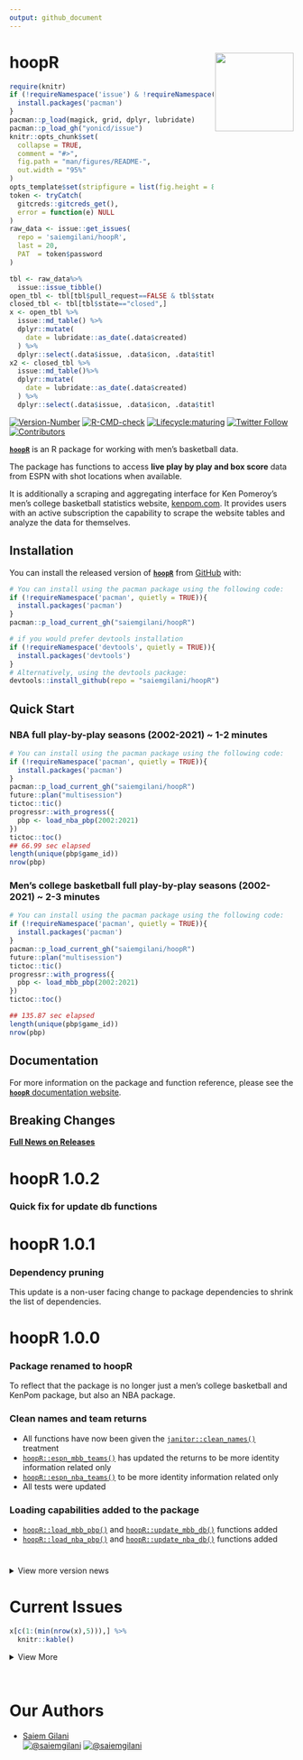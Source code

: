 ```yaml
---
output: github_document
---
```


#

# hoopR <a href='http://saiemgilani.github.io/hoopR'><img src="man/figures/logo.png" align="right" height="139"/></a>
```r
require(knitr)
if (!requireNamespace('issue') & !requireNamespace('pacman')){
  install.packages('pacman')
}
pacman::p_load(magick, grid, dplyr, lubridate)
pacman::p_load_gh("yonicd/issue")
knitr::opts_chunk$set(
  collapse = TRUE,
  comment = "#>",
  fig.path = "man/figures/README-",
  out.width = "95%"
)
opts_template$set(stripfigure = list(fig.height = 8, out.width = "95%"))
token <- tryCatch(
  gitcreds::gitcreds_get(),
  error = function(e) NULL
)
raw_data <- issue::get_issues(
  repo = 'saiemgilani/hoopR',
  last = 20,
  PAT  = token$password
)

tbl <- raw_data%>%
  issue::issue_tibble()
open_tbl <- tbl[tbl$pull_request==FALSE & tbl$state=="open",]
closed_tbl <- tbl[tbl$state=="closed",]
x <- open_tbl %>%
  issue::md_table() %>% 
  dplyr::mutate(
    date = lubridate::as_date(.data$created)
  ) %>% 
  dplyr::select(.data$issue, .data$icon, .data$title, .data$labels, .data$opened_by, .data$date, .data$closed)
x2 <- closed_tbl %>% 
  issue::md_table()%>% 
  dplyr::mutate(
    date = lubridate::as_date(.data$created)
  ) %>% 
  dplyr::select(.data$issue, .data$icon, .data$title, .data$labels, .data$opened_by, .data$date, .data$closed)
```


<!-- badges: start -->

[![Version-Number](https://img.shields.io/github/r-package/v/saiemgilani/hoopR?label=hoopR&logo=R&style=for-the-badge)](https://github.com/saiemgilani/hoopR/)  [![R-CMD-check](https://img.shields.io/github/workflow/status/saiemgilani/hoopR/R-CMD-check?label=R-CMD-Check&logo=R&logoColor=blue&style=for-the-badge)](https://github.com/saiemgilani/hoopR/actions/workflows/R-CMD-check.yaml) [![Lifecycle:maturing](https://img.shields.io/badge/lifecycle-maturing-blue.svg?style=for-the-badge&logo=github)](https://github.com/saiemgilani/hoopR/) [![Twitter Follow](https://img.shields.io/twitter/follow/saiemgilani?color=blue&label=%40saiemgilani&logo=twitter&style=for-the-badge)](https://twitter.com/saiemgilani)  [![Contributors](https://img.shields.io/github/contributors/saiemgilani/hoopR?style=for-the-badge)](https://github.com/saiemgilani/hoopR/graphs/contributors)
<!-- badges: end -->

[**`hoopR`**](https://saiemgilani.github.io/hoopR/) is an R package for working with men's basketball data. 

The package has functions to access **live play by play and box score** data from ESPN with shot locations when available.

It is additionally a scraping and aggregating interface for Ken Pomeroy's men's college basketball statistics website, [kenpom.com](https://kenpom.com). It provides users with an active subscription the capability to scrape the website tables and analyze the data for themselves.

## Installation

You can install the released version of [**`hoopR`**](https://github.com/saiemgilani/hoopR/) from [GitHub](https://github.com/saiemgilani/hoopR) with:

``` r
# You can install using the pacman package using the following code:
if (!requireNamespace('pacman', quietly = TRUE)){
  install.packages('pacman')
}
pacman::p_load_current_gh("saiemgilani/hoopR")
```

``` r
# if you would prefer devtools installation
if (!requireNamespace('devtools', quietly = TRUE)){
  install.packages('devtools')
}
# Alternatively, using the devtools package:
devtools::install_github(repo = "saiemgilani/hoopR")
```

## Quick Start

### **NBA full play-by-play seasons (2002-2021) ~ 1-2 minutes**
```r
# You can install using the pacman package using the following code:
if (!requireNamespace('pacman', quietly = TRUE)){
  install.packages('pacman')
}
pacman::p_load_current_gh("saiemgilani/hoopR")
future::plan("multisession")
tictoc::tic()
progressr::with_progress({
  pbp <- load_nba_pbp(2002:2021)
})
tictoc::toc()
## 66.99 sec elapsed
length(unique(pbp$game_id))
nrow(pbp)
```


### **Men's college basketball full play-by-play seasons (2002-2021) ~ 2-3 minutes**
```r
# You can install using the pacman package using the following code:
if (!requireNamespace('pacman', quietly = TRUE)){
  install.packages('pacman')
}
pacman::p_load_current_gh("saiemgilani/hoopR")
future::plan("multisession")
tictoc::tic()
progressr::with_progress({
  pbp <- load_mbb_pbp(2002:2021)
})
tictoc::toc()

## 135.87 sec elapsed
length(unique(pbp$game_id))
nrow(pbp)
```

## **Documentation**

For more information on the package and function reference, please see the  [**`hoopR`** documentation website](https://saiemgilani.github.io/hoopR/).

## **Breaking Changes**

[**Full News on Releases**](https://saiemgilani.github.io/hoopR/news/index.html)

# **hoopR 1.0.2** 

### Quick fix for update db functions

# **hoopR 1.0.1**

### **Dependency pruning**
This update is a non-user facing change to package dependencies to shrink the list of dependencies.

# **hoopR 1.0.0**

### **Package renamed to hoopR**
To reflect that the package is no longer just a men's college basketball and KenPom package, but also an NBA package. 

### **Clean names and team returns**
- All functions have now been given the [```janitor::clean_names()```](https://rdrr.io/cran/janitor/man/clean_names.html) treatment
- [```hoopR::espn_mbb_teams()```](https://saiemgilani.github.io/hoopR/reference/espn_mbb_teams.html) has updated the returns to be more identity information related only
- [```hoopR::espn_nba_teams()```](https://saiemgilani.github.io/hoopR/reference/espn_nba_teams.html) to be more identity information related only
- All tests were updated

### **Loading capabilities added to the package**
- [```hoopR::load_mbb_pbp()```](https://saiemgilani.github.io/hoopR/reference/load_mbb_pbp.html) and [```hoopR::update_mbb_db()```](https://saiemgilani.github.io/hoopR/reference/update_mbb_db.html) functions added
- [```hoopR::load_nba_pbp()```](https://saiemgilani.github.io/hoopR/reference/load_nba_pbp.html) and [```hoopR::update_nba_db()```](https://saiemgilani.github.io/hoopR/reference/update_nba_db.html) functions added 

#
<details>
<summary>View more version news</summary>

### **hoopR 0.4**

- Added support for ESPN's NBA play-by-play endpoints with the addition of the following functions:
- ```hoopR::espn_nba_game_all()``` - a convenience wrapper function around the following three functions (returns the results as a list of three data frames)
- ```hoopR::espn_nba_team_box()```
- ```hoopR::espn_nba_player_box()```
- ```hoopR::espn_nba_pbp()```
- ```hoopR::espn_nba_teams()``` 
- ```hoopR::espn_nba_scoreboard()```

### **hoopR 0.3.0**

- ```R``` version 3.5.0 or greater dependency added
- ```purrr``` version 0.3.0 or greater dependency added
- ```rvest``` version 1.0.0 or greater dependency added
- ```progressr``` version 0.6.0 or greater dependency added
- ```usethis``` version 1.6.0 or greater dependency added
- ```xgboost``` version 1.1.0 or greater dependency added
- ```tidyr``` version 1.0.0 or greater dependency added
- ```stringr``` version 1.3.0 or greater dependency added
- ```tibble``` version 3.0.0 or greater dependency added
- ```furrr``` dependency added
- ```future``` dependency added

### **Test coverage**

* Added tests for all KP and ESPN functions

#### **Function Naming Convention Change**

* All functions sourced from [kenpom.com](https://www.kenpom.com/) will start with `kp_` as opposed to `get_` 

* Similarly, data and metrics sourced from ESPN will begin with `espn_` as opposed to `cbb_`. Moreover, all references to `cbb_` have been changed to `mbb_` as appropriate.

* Data sourced directly from the NCAA website will start the function with `ncaa_`

#### New in v0.2.0-3: Support for ESPN's men's college basketball game data and NCAA NET Rankings

See the following ~~four~~ eight functions:

- [```hoopR::espn_mbb_game_all()```](https://saiemgilani.github.io/hoopR/reference/espn_mbb_game_all.html)
- [```hoopR::espn_mbb_pbp()```](https://saiemgilani.github.io/hoopR/reference/espn_mbb_pbp.html)
- [```hoopR::espn_mbb_team_box()```](https://saiemgilani.github.io/hoopR/reference/espn_mbb_team_box.html)

- [```hoopR::espn_mbb_player_box()```](https://saiemgilani.github.io/hoopR/reference/espn_mbb_player_box.html)

- [```hoopR::espn_mbb_teams()```](https://saiemgilani.github.io/hoopR/reference/espn_mbb_teams.html) (bumps to v0.2.1)

- [```hoopR::espn_mbb_conferences()```](https://saiemgilani.github.io/hoopR/reference/espn_mbb_conferences.html) (bumps to v0.2.1)

- [```hoopR::espn_mbb_scoreboard()```](https://saiemgilani.github.io/hoopR/reference/espn_mbb_scoreboard.html) (bumps to v0.2.2)
- [```hoopR::ncaa_mbb_NET_rankings()```](https://saiemgilani.github.io/hoopR/reference/ncaa_mbb_NET_rankings.html) (bumps to v0.2.3)
- [```hoopR::espn_mbb_rankings()```](https://saiemgilani.github.io/hoopR/reference/espn_mbb_rankings.html) (bumps to v0.2.3)

</details>

# Current Issues

```r
x[c(1:(min(nrow(x),5))),] %>%
  knitr::kable()
```

<details><summary>View More</summary>

```r
x2[c(1:(min(nrow(closed_tbl),5))),] %>%
  knitr::kable()
```

</details>
<br>


# **Our Authors**

-   [Saiem Gilani](https://twitter.com/saiemgilani)       
<a href="https://twitter.com/saiemgilani" target="blank"><img src="https://img.shields.io/twitter/follow/saiemgilani?color=blue&label=%40saiemgilani&logo=twitter&style=for-the-badge" alt="@saiemgilani" /></a>
<a href="https://github.com/saiemgilani" target="blank"><img src="https://img.shields.io/github/followers/saiemgilani?color=eee&logo=Github&style=for-the-badge" alt="@saiemgilani" /></a>
